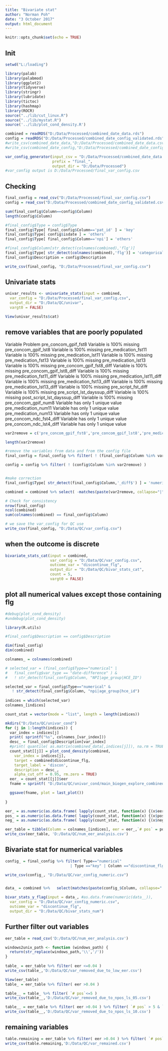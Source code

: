 ```yaml
---
title: "Bivariate stat"
author: "Norman Poh"
date: "3 October 2017"
output: html_document
---
```


```r
knitr::opts_chunk$set(echo = TRUE)
```

## Init
```r
setwd("L:/loading")

library(palab)
library(palabmod)
library(ggplot2)
library(tidyverse)
library(stringr)
library(lubridate)
library(tictoc)
library(hashmap)
library(ROCR)
source("../lib/cut_linux.R")
source("../lib/mystat.R")
source('../lib/plot_cond_density.R')

```

```r
combined = readRDS("D:/Data/Processed/combined_date_data.rds")
config = readRDS("D:/Data/Processed/combined_date_config_validated.rds")
#write_csv(combined_date_data,"D:/Data/Processed/combined_date_data.csv")
#write_csv(combined_date_config,"D:/Data/Processed/combined_date_config_validated.csv")

var_config_generator(input_csv = "D:/Data/Processed/combined_date_data.csv",
                     prefix = "final_",
                     output_dir = "D:/Data/Processed")
#var_config output is D:/Data/Processed/final_var_config.csv
```

## Checking

```r
final_config = read_csv("D:/Data/Processed/final_var_config.csv")
config = read_csv("D:/Data/Processed/combined_date_config_validated.csv")

sum(final_config$Column==config$Column)
length(config$Column)

#final_config$Type = config$Type
final_config$Type[ final_config$Column=='pat_id' ] = 'key'
final_config$Type[ config$isdate ] = 'others'
final_config$Type[ final_config$Column=='npi'] = 'others'

#final_config$Column[str_detect(colnames(combined),'flg')]
final_config$Type[ str_detect(colnames(combined),'flg')] = 'categorical'
final_config$Description = config$Description

write_csv(final_config, "D:/Data/Processed/final_var_config.csv")
```
## Univariate stats

```r
univar_results <- univariate_stats(input = combined,
  var_config = "D:/Data/Processed/final_var_config.csv",
  output_dir = "D:/Data/QC/univar",
  vargt0 = FALSE)

View(univar_results$cat)

```
## remove variables that are poorly populated
Variable	Problem
pre_concom_gpif_fst8	Variable is 100% missing
pre_concom_gpif_lst8	Variable is 100% missing
pre_medication_fst11	Variable is 100% missing
pre_medication_lst11	Variable is 100% missing
pre_medication_fst13	Variable is 100% missing
pre_medication_lst13	Variable is 100% missing
pre_concom_gpif_fst8_diff	Variable is 100% missing
pre_concom_gpif_lst8_diff	Variable is 100% missing
pre_medication_fst11_diff	Variable is 100% missing
pre_medication_lst11_diff	Variable is 100% missing
pre_medication_fst13_diff	Variable is 100% missing
pre_medication_lst13_diff	Variable is 100% missing
pre_script_fst_diff	Variable is 100% missing
pre_script_lst_dayssup_diff	Variable is 100% missing
post_script_lst_dayssup_diff	Variable is 100% missing
pre_concom_gpif_num8	Variable has only 1 unique value
pre_medication_num11	Variable has only 1 unique value
pre_medication_num13	Variable has only 1 unique value
pre_concom_ndc_fst4_diff	Variable has only 1 unique value
pre_concom_ndc_lst4_diff	Variable has only 1 unique value

```r
var2remove = c('pre_concom_gpif_fst8','pre_concom_gpif_lst8','pre_medication_fst11','pre_medication_lst11','pre_medication_fst13','pre_medication_lst13','pre_concom_gpif_fst8_diff','pre_concom_gpif_lst8_diff','pre_medication_fst11_diff','pre_medication_lst11_diff','pre_medication_fst13_diff','pre_medication_lst13_diff','pre_script_fst_diff','pre_script_lst_dayssup_diff','post_script_lst_dayssup_diff','pre_concom_gpif_num8','pre_medication_num11','pre_medication_num13','pre_concom_ndc_fst4_diff','pre_concom_ndc_lst4_diff')

length(var2remove)

#remove the variables from data and from the config file
final_config = final_config %>% filter( ! (final_config$Column %in% var2remove) )

config = config %>% filter( ! (config$Column %in% var2remove) )


#make correction
final_config$Type[ str_detect(final_config$Column,'_diff$') ] = 'numerical'

combined = combined %>% select( -matches(paste(var2remove, collapse="|"))) 

# Check for consistency
nrow(final_config) 
ncol(combined)
sum(colnames(combined) == final_config$Column)

# we save the var_config for QC use
write_csv(final_config, "D:/Data/QC/var_config.csv")
```

## when the outcome is discrete
```r
bivariate_stats_cat(input = combined, 
                    var_config = "D:/Data/QC/var_config.csv",
                    outcome_var = "discontinue_flg", 
                    output_dir = "D:/Data/QC/bivar_stats_cat",
                    count = 5, 
                    vargt0 = FALSE)
```

## plot all numerical values except those containing flg

```r
#debug(plot_cond_density)
#undebug(plot_cond_density)

library(R.utils)

#final_config$Description == config$Description

dim(final_config)
dim(combined)

colnames_ = colnames(combined)

# selected_var = (final_config$Type=="numerical" |
#   final_config$var_type == "date-difference" ) & 
#   ! str_detect(final_config$Column, "NPI|age_group|HCE_ID")

selected_var = final_config$Type=="numerical" &
   ! str_detect(final_config$Column, "npi|age_group|hce_id")
        
indices = which(selected_var)
colnames_[indices]

count_stat = vector(mode = "list", length = length(indices))

mkdirs("D:/Data/QC/univar_cond")
for (j in 1:length(indices)) {
  var_index = indices[j]
  print( sprintf("%s", colnames_[var_index]))
  desc_ = final_config$Description[var_index]
  #print( quantile( as.matrix(combined_data[,indices[j]]), na.rm = TRUE) ) 
  count_stat[[j]] = plot_cond_density(combined, 
    var_index = indices[j], 
    target = combined$discontinue_flg,
    target_label = 'discon',
    description = desc_,
    alpha_cut_off = 0.95, rm.zero = TRUE)
  eer_ = count_stat[[j]]$eer
  fname = sprintf( "D:/Data/QC/univar_cond/main_biogen_explore_combined_data_datediff__cond_density__%s.png",colnames_[indices[j]] )

  ggsave(fname, plot = last_plot())
  
}

eer_ = as.numeric(as.data.frame( lapply(count_stat, function(x) {(x$eer)})) )
pos_ = as.numeric(as.data.frame( lapply(count_stat, function(x) {(x$pos)})) )
neg_ = as.numeric(as.data.frame( lapply(count_stat, function(x) {(x$neg)})) )

eer_table = tibble(Column = colnames_[indices], eer = eer_,`# pos` = pos_, `# neg` = neg_)
write_csv(eer_table, 'D:/Data/QC/num_eer_analysis.csv')

```

## Bivariate stat for numerical variables

```r
config_ = final_config %>% filter( Type=="numerical" 
                             | Type =="key" | Column =="discontinue_flg")

write_csv(config_, "D:/Data/QC/var_config_numeric.csv")


data_ = combined %>%   select(matches(paste(config_$Column, collapse="|")))

bivar_stats_y_flag(input = data_, #as.data.frame(numeric(data__)), 
  var_config = "D:/Data/QC/var_config_numeric.csv",
  outcome_var = "discontinue_flg",
  output_dir = "D:/Data/QC/bivar_stats_num")
```

## Further filter out variables
```r
eer_table = read_csv('D:/Data/QC/num_eer_analysis.csv')

windows2unix_path <- function (windows_path) {
  return(str_replace(windows_path,'\\','/'))
}
  
table_ = eer_table %>% filter( eer <=0.04 )
write_csv(table_,'D:/Data/QC/var_removed_due_to_low_eer.csv')

View(eer_table)
table_ = eer_table %>% filter( eer >0.04 )

table__ = table_ %>% filter( `# pos`<=5 )
write_csv(table__,'D:/Data/QC/var_removed_due_to_npos_ls_05.csv')

table__ = eer_table %>% filter( eer >0.04 ) %>% filter( `# pos` > 5 & `# pos`<=10 )
write_csv(table__,'D:/Data/QC/var_removed_due_to_npos_ls_10.csv')

```

## remaining variables
```r

table.remaining = eer_table %>% filter( eer >0.04 ) %>% filter( `# pos`>10 ) 
write_csv(table.remaining,'D:/Data/QC/var_remained.csv')

```